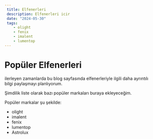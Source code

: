 ```yaml
---
 title: Elfenerleri
 description: Elfenerleri icir
 date: "2024-05-30"
 tags:
    - olight
    - fenix
    - imalent
    - lumentop
---
```


# Popüler Elfenerleri

ilerleyen zamanlarda bu blog sayfasında elfenerleriyle ilgili daha ayrıntılı bilgi paylaşmayı planlıyorum.

Şimdilik liste olarak bazı popüler markaları buraya ekleyeceğim.

Popüler markalar şu şekilde:
- olight
- imalent
- fenix
- lumentop
- Astrolux